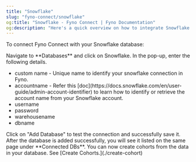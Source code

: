 ```yaml
---
title: "Snowflake"
slug: "fyno-connect/snowflake"
og:title: "Snowflake - Fyno Connect | Fyno Documentation"
og:description: "Here's a quick overview on how to integrate Snowflake with Fyno Connect"
---
```


To connect Fyno Connect with your Snowflake database:

<Steps>
  <Step>Navigate to **Databases** and click on Snowflake.</Step>
  <Step>
    In the pop-up, enter the following details.
    <ul>
      <li>custom name - Unique name to identify your snowflake connection in Fyno.</li>
      <li>accountname - Refer this [doc](https://docs.snowflake.com/en/user-guide/admin-account-identifier) to learn how to identify or retrieve the account name from your Snowflake account.</li>
      <li>username</li>
      <li>password</li>
      <li>warehousename</li>
      <li>dbname</li>
    </ul>
  </Step>
  <Step>Click on "Add Database" to test the connection and successfully save it. After the database is added successfully, you will see it listed on the same page under **Connected DBs**.</Step>
  <Step>You can now create cohorts from the data in your database. See [Create Cohorts.](./create-cohort)</Step>
</Steps>
